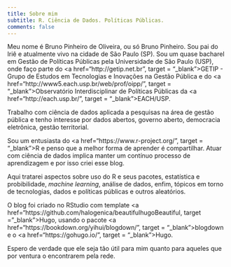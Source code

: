 ```yaml
---
title: Sobre mim
subtitle: R. Ciência de Dados. Políticas Públicas.
comments: false
---
```


Meu nome é Bruno Pinheiro de Oliveira, ou só Bruno Pinheiro. Sou pai do Iriê e atualmente vivo na cidade de São Paulo (SP). Sou um quase bacharel em Gestão de Políticas Públicas pela Universidade de São Paulo (USP), onde faço parte do <a href="http://getip.net.br", target = "_blank">GETIP - Grupo de Estudos em Tecnologias e Inovações na Gestão Pública</a> e do <a href="http://www5.each.usp.br/web/prof/oipp/", target = "_blank">Observatório Interdisciplinar de Políticas Públicas</a> da <a href="http://each.usp.br/", target = "_blank">EACH/USP</a>.

Trabalho com ciência de dados aplicada a pesquisas na área de gestão pública e tenho interesse por dados abertos, governo aberto, democracia eletrônica, gestão territorial.

Sou um entusiasta do <a href="https://www.r-project.org/", target = "_blank">R</a> e penso que a melhor forma de aprender é compartilhar. Atuar com ciência de dados implica manter um contínuo processo de aprendizagem e por isso criei esse blog.

Aqui tratarei aspectos sobre uso do R e seus pacotes, estatística e probibilidade, *machine learning*, análise de dados, enfim, tópicos em torno de tecnologias, dados e políticas públicas e outros aleatórios.

O blog foi criado no RStudio com template <a href="https://github.com/halogenica/beautifulhugoBeautiful, target = "_blank">Hugo</a>, usando o pacote <a href="https://bookdown.org/yihui/blogdown/", target = "_blank">blogdown</a> e o <a href="https://gohugo.io/", target = "_blank">Hugo</a>.

Espero de verdade que ele seja tão útil para mim quanto para aqueles que por ventura o encontrarem pela rede.
